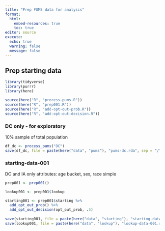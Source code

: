 ```yaml
---
title: "Prep PUMS data for analysis"
format: 
  html:
    embed-resources: true
    toc: true
editor: source
execute:
  echo: true
  warning: false
  message: false
---
```


## Prep starting data

```r
library(tidyverse)
library(purrr)
library(here)

source(here("R", "process-pums.R"))
source(here("R", "prep001.R"))
source(here("R", "add-opt-out-prob.R"))
source(here("R", "add-opt-out-decision.R"))
```

### DC only - for exploratory

10% sample of total population

```r
df_dc <- process_pums("DC")
save(df_dc, file = paste(here("data", "pums"), "pums-dc.rda", sep = "/"))
```

### starting-data-001

DC and IA only
attributes: age bucket, sex, race simple

```r
prep001 <- prep001()

lookup001 <- prep001$lookup

starting001 <- prep001$starting %>%
  add_opt_out_prob() %>%
  add_opt_out_decision(opt_out_prob, .5)
  
save(starting001, file = paste(here("data", "starting"), "starting-data-001.rda", sep = "/"))
save(lookup001, file = paste(here("data", "lookup"), "lookup-data-001.rda", sep = "/"))
```

